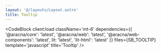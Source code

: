 ```yaml
---
layout: '@/layouts/Layout.astro'
title: Tooltip
---
```



<TooltipComponentBlock client:load />

<CodeBlock
  client:load
  className='mt-6'
  dependencies={{
    '@aracna/core': 'latest',
    '@aracna/web': 'latest',
    '@aracna/web-components': 'latest',
    lit: 'latest',
    'lit-html': 'latest'
  }}
  files={SB_TOOLTIP}
  template='javascript'
  title='Tooltip'
/>
